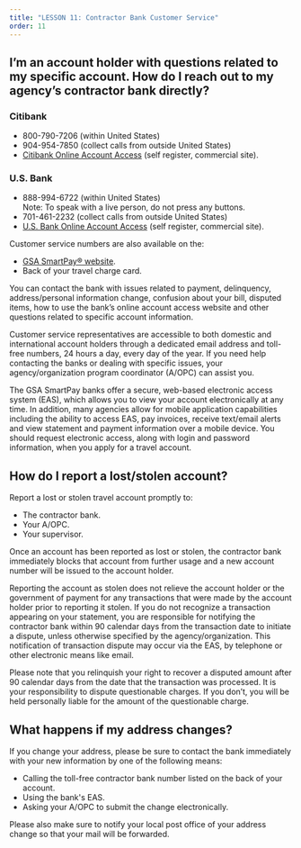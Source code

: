```yaml
---
title: "LESSON 11: Contractor Bank Customer Service"
order: 11
---
```

## I’m an account holder with questions related to my specific account. How do I reach out to my agency’s contractor bank directly?

### Citibank
- 800-790-7206 (within United States)
- 904-954-7850 (collect calls from outside United States)
- [Citibank Online Account Access](https://home.cards.citidirect.com/CommercialCard/Cards.html) (self register, commercial site).

### U.S. Bank
- 888-994-6722 (within United States)  
Note: To speak with a live person, do not press any buttons.
- 701-461-2232 (collect calls from outside United States)
- [U.S. Bank Online Account Access](https://access.usbank.com/cpsApp1/index.jsp) (self register, commercial site).

Customer service numbers are also available on the:
- [GSA SmartPay® website](http://smartpay.gsa.gov).
- Back of your travel charge card.

You can contact the bank with issues related to payment, delinquency, address/personal information change, confusion about your bill, disputed items, how to use the bank’s online account access website and other questions related to specific account information. 

Customer service representatives are accessible to both domestic and international account holders through a dedicated email address and toll-free numbers, 24 hours a day, every day of the year. If you need help contacting the banks or dealing with specific issues, your agency/organization program coordinator (A/OPC) can assist you.

The GSA SmartPay banks offer a secure, web-based electronic access system (EAS), which allows you to view your account electronically at any time. In addition, many agencies allow for mobile application capabilities including the ability to access EAS, pay invoices, receive text/email alerts and view statement and payment information over a mobile device. You should request electronic access, along with login and password information, when you apply for a travel account.

## How do I report a lost/stolen account?
Report a lost or stolen travel account promptly to:
- The contractor bank.
- Your A/OPC.
- Your supervisor.

Once an account has been reported as lost or stolen, the contractor bank immediately blocks that account from further usage and a new account number will be issued to the account holder.

Reporting the account as stolen does not relieve the account holder or the government of payment for any transactions that were made by the account holder prior to reporting it stolen. If you do not recognize a transaction appearing on your statement, you are responsible for notifying the contractor bank within 90 calendar days from the transaction date to initiate a dispute, unless otherwise specified by the agency/organization. This notification of transaction dispute may occur via the EAS, by telephone or other electronic means like email.

Please note that you relinquish your right to recover a disputed amount after 90 calendar days from the date that the transaction was processed. It is your responsibility to dispute questionable charges. If you don’t, you will be held personally liable for the amount of the questionable charge.

## What happens if my address changes?
If you change your address, please be sure to contact the bank immediately with your new information by one of the following means:
- Calling the toll-free contractor bank number listed on the back of your account.
- Using the bank's EAS.
- Asking your A/OPC to submit the change electronically.

Please also make sure to notify your local post office of your address change so that your mail will be forwarded.
